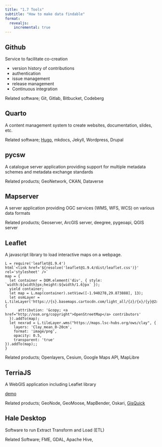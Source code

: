 ```yaml
---
title: "1.7 Tools"
subtitle: "How to make data findable"
format:
  revealjs:
    incremental: true
---
```


## Github

Service to facilitate co-creation

- version history of contributions
- authentication
- issue management
- release management
- Continuous integration

Related software; Git, Gitlab, Bitbucket, Codeberg

## Quarto

A content management system to create websites, documentation, slides, etc.

Related software; [Hugo](gohugo.io), mkdocs, Jekyll, Wordpress, Drupal

## pycsw

A catalogue server application providing support for multiple metadata schemes and metadata exchange standards

Related products; GeoNetwork, CKAN, Dataverse

## Mapserver

A server application providing OGC services (WMS, WFS, WCS) on various data formats

Related products; Geoserver, ArcGIS server, deegree, pygeoapi, QGIS server

## Leaflet

A javascript library to load interactive maps on a webpage.

```ojs
L = require('leaflet@1.9.4')
html`<link href='${resolve('leaflet@1.9.4/dist/leaflet.css')}' rel='stylesheet' />`
map = {
  let container = DOM.element('div', { style: `width:${width}px;height:${width/1.6}px` });
  yield container;
  let map = L.map(container).setView([-1.940278,29.873888], 13);
  let osmLayer = L.tileLayer('https://{s}.basemaps.cartocdn.com/light_all/{z}/{x}/{y}@2x.png', {
      attribution: '&copy; <a href="http://osm.org/copyright">OpenStreetMap</a> contributors'
  }).addTo(map);
  let nexrad = L.tileLayer.wms("https://maps.lsc-hubs.org/ows/clay", {
    layers: 'Clay_mean_0-20cm',
    format: 'image/png',
    opacity: 0.5,
    transparent: 'true'
}).addTo(map);;
}
```


Related products; Openlayers, Cesium, Google Maps API, MapLibre 

## TerriaJS

A WebGIS application including Leaflet library

[demo](https://maps.lsc-hubs.org/#rwanda)

Related products; GeoNode, GeoMoose, MapBender, Oskari, [GisQuick](https://gisquick.org/)

## Hale Desktop

Software to run Extract Transform and Load (ETL)

Related Software; FME, GDAL, Apache Hive, 

